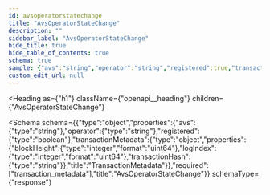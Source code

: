 ```yaml
---
id: avsoperatorstatechange
title: "AvsOperatorStateChange"
description: ""
sidebar_label: "AvsOperatorStateChange"
hide_title: true
hide_table_of_contents: true
schema: true
sample: {"avs":"string","operator":"string","registered":true,"transactionMetadata":{"blockHeight":0,"logIndex":0,"transactionHash":"string"}}
custom_edit_url: null
---
```



<Heading
  as={"h1"}
  className={"openapi__heading"}
  children={"AvsOperatorStateChange"}
>
</Heading>





<Schema
  schema={{"type":"object","properties":{"avs":{"type":"string"},"operator":{"type":"string"},"registered":{"type":"boolean"},"transactionMetadata":{"type":"object","properties":{"blockHeight":{"type":"integer","format":"uint64"},"logIndex":{"type":"integer","format":"uint64"},"transactionHash":{"type":"string"}},"title":"TransactionMetadata"}},"required":["transaction_metadata"],"title":"AvsOperatorStateChange"}}
  schemaType={"response"}
>
  
</Schema>
            